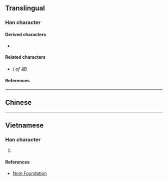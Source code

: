 {{also|報}}
{{character info/new}}
==Translingual==
{{stroke order|strokes=7}}
{{stroke order|type=animate}}

===Han character===
{{Han char|rn=64|rad=手|as=04|sn=7|four=|canj=QSLE|ids=⿰扌𠬝}}

====Derived characters====
* {{l|mul|[[𭓄]]}}

====Related characters====
* {{l|mul|[[報]]}} ''({{w|Traditional Chinese|Traditional form}} of 报)''

====References====
{{Han ref|kx=0422.121|hdz=31846.010|uh=62A5}}

----

==Chinese==
{{zh-see|報|sv}}

----

==Vietnamese==

===Han character===
{{vi-hantu|[[báo]]|rs=手04}}

# {{alt-form|lang=vi|報}}

====References====
* [http://nomfoundation.org/common/nom_details.php?codepoint=62A5 Nom Foundation]